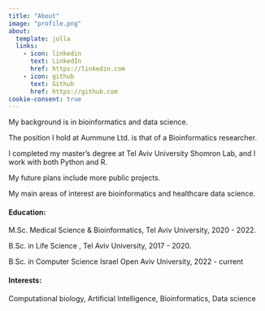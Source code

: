 ```yaml
---
title: "About"
image: "profile.png"
about:
  template: jolla
  links:
    - icon: linkedin
      text: LinkedIn
      href: https://linkedin.com
    - icon: github
      text: Github
      href: https://github.com
cookie-consent: true
---
```


My background is in bioinformatics and data science.

The position I hold at Aummune Ltd. is that of a Bioinformatics researcher.

I completed my master's degree at Tel Aviv University Shomron Lab, and I work with both Python and R.

My future plans include more public projects.

My main areas of interest are bioinformatics and healthcare data science.


#### Education:

   M.Sc. Medical Science & Bioinformatics, Tel Aviv University, 2020 - 2022.

   B.Sc. in Life Science , Tel Aviv University, 2017 - 2020.

   B.Sc. in Computer Science Israel Open Aviv University, 2022 - current

#### Interests:

   Computational biology, Artificial Intelligence, Bioinformatics, Data science
